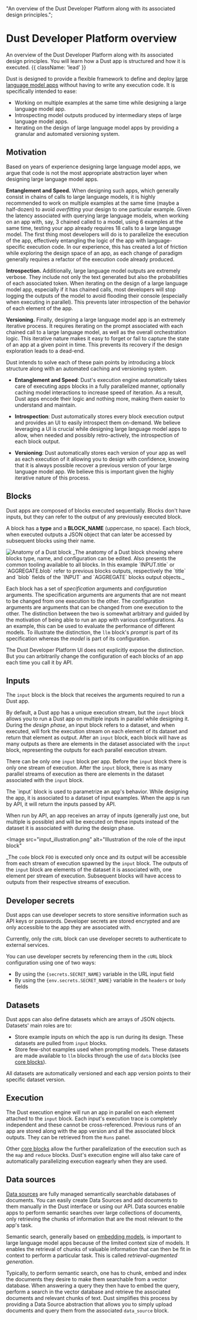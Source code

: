   "An overview of the Dust Developer Platform along with its associated design principles.";

# Dust Developer Platform overview

An overview of the Dust Developer Platform along with its associated design principles. You will
learn how a Dust app is structured and how it is executed. {{ className: 'lead' }}

Dust is designed to provide a flexible framework to define and deploy [large language model
apps](/introduction#large-language-model-apps) without having to write any execution code. It is
specifically intended to ease:

- Working on multiple examples at the same time while designing a large language model app.
- Introspecting model outputs produced by intermediary steps of large language model apps.
- Iterating on the design of large language model apps by providing a granular and automated
  versioning system.

## Motivation

Based on years of experience designing large language model apps, we argue that code is not the most
appropriate abstraction layer when designing large language model apps.

**Entanglement and Speed.** When designing such apps, which generally consist in chains of calls to
large language models, it is highly recommended to work on multiple examples at the same time (maybe
a half-dozen) to avoid _overfitting_ your design to one particular example. Given the latency
associated with querying large language models, when working on an app with, say, 3 chained called
to a model, using 6 examples at the same time, testing your app already requires 18 calls to a large
language model. The first thing most developers will do is to parallelize the execution of the app,
effectively entangling the logic of the app with language-specific execution code. In our
experience, this has created a lot of friction while exploring the design space of an app, as each
change of paradigm generally requires a refactor of the execution code already produced.

**Introspection.** Additionally, large language model outputs are extremely verbose. They include
not only the text generated but also the probabilities of each associated token. When iterating on
the design of a large language model app, especially if it has chained calls, most developers will
stop logging the outputs of the model to avoid flooding their console (especially when executing in
parallel). This prevents later introspection of the behavior of each element of the app.

**Versioning.** Finally, designing a large language model app is an extremely iterative process. It
requires iterating on the prompt associated with each chained call to a large language model, as
well as the overall orchestration logic. This iterative nature makes it easy to forget or fail to
capture the state of an app at a given point in time. This prevents its recovery if the design
exploration leads to a dead-end.

Dust intends to solve each of these pain points by introducing a block structure along with an
automated caching and versioning system.

- **Entanglement and Speed**: Dust's execution engine automatically takes care of executing apps
  blocks in a fully parallelized manner, optionally caching model interactions to increase speed of
  iteration. As a result, Dust apps encode their logic and nothing more, making them easier to
  understand and maintain.

- **Introspection**: Dust automatically stores every block execution output and provides an UI to
  easily introspect them on-demand. We believe leveraging a UI is crucial while designing large
  language model apps to allow, when needed and possibly retro-actively, the introspection of each
  block output.

- **Versioning**: Dust automatically stores each version of your app as well as each execution of it
  allowing you to design with confidence, knowing that it is always possible recover a previous
  version of your large language model app. We believe this is important given the highly iterative
  nature of this process.

## Blocks

Dust apps are composed of blocks executed sequentially. Blocks don't have inputs, but they can refer
to the output of any previously executed block.

A block has a **type** and a **BLOCK_NAME** (uppercase, no space). Each block, when executed outputs
a JSON object that can later be accessed by subsequent blocks using their name.

<Image src="/block_overview.png" alt="Anatomy of a Dust block">
  _The anatomy of a Dust block showing where blocks type, name, and
  configuration can be edited. Also presents the common tooling available to all
  blocks. In this example `INPUT.title` or `AGGREGATE.blob` refer to previous
  blocks outputs, respectively the `title` and `blob` fields of the `INPUT` and
  `AGGREGATE` blocks output objects._
</Image>

Each block has a set of _specification_ arguments and _configuration_ arguments. The specification
arguments are arguments that are not meant to be changed from one execution to the other. The
configuration arguments are arguments that can be changed from one execution to the other. The
distinction between the two is somewhat arbitrary and guided by the motivation of being able to run
an app with various configurations. As an example, this can be used to evaluate the performance of
different models. To illustrate the distinction, the `llm` block's _prompt_ is part of its
specification whereas the _model_ is part of its configuration.

The Dust Developer Platform UI does not explicitly expose the distinction. But you can arbitrarily
change the configuration of each blocks of an app each time you call it by API.

## Inputs

The `input` block is the block that receives the arguments required to run a Dust app.

By default, a Dust app has a unique execution stream, but the `input` block allows you to run a
Dust app on multiple inputs in parallel while designing it. During the _design phase_, an input
block refers to a dataset, and when executed, will fork the execution stream on each element of its
dataset and return that element as output. After an `input` block, each block will have as many
outputs as there are elements in the dataset associated with the `input` block, representing the
outputs for each parallel execution stream.

There can be only one `input` block per app. Before the `input` block there is only one stream of
execution. After the `input` block, there is as many parallel streams of execution as there are
elements in the dataset associated with the `input` block.

<Note>
  The `input` block is used to parametrize an app's behavior. While designing
  the app, it is associated to a dataset of input examples. When the app is run
  by API, it will return the inputs passed by API.
</Note>

When run by API, an app receives an array of inputs (generally just one, but multiple is possible)
and will be executed on these inputs instead of the dataset it is associated with during the design
phase.

<Image
  src="input_illustration.png"
  alt="Illustration of the role of the input block"
>
  _The `code` block `FOO` is executed only once and its output will be
  accessible from each stream of execution spawned by the `input` block. The
  outputs of the `input` block are elements of the dataset it is associated
  with, one element per stream of execution. Subsequent blocks will have access
  to outputs from their respective streams of execution.
</Image>

## Developer secrets

Dust apps can use developer secrets to store sensitive information such as API keys or passwords.
Developer secrets are stored encrypted and are only accessible to the app they are associated with.

Currently, only the `cURL` block can use developer secrets to authenticate to external services.

You can use developer secrets by referencing them in the `cURL` block configuration using one of two ways: 

- By using the `{secrets.SECRET_NAME}` variable in the URL input field
- By using the `{env.secrets.SECRET_NAME}` variable in the `headers` or `body` fields

## Datasets

Dust apps can also define datasets which are arrays of JSON objects. Datasets' main roles are to:

- Store example inputs on which the app is run during its design. These datasets are pulled from
  `input` blocks.
- Store few-shot examples used when prompting models. These datasets are made available to `llm`
  blocks through the use of `data` blocks (see [core blocks](/core-blocks)).

All datasets are automatically versioned and each app version points to their specific dataset
version.

## Execution

The Dust execution engine will run an app in parallel on each element attached to the `input` block.
Each input's execution trace is completely independent and these cannot be cross-referenced. Previous
runs of an app are stored along with the app version and all the associated block outputs. They can
be retrieved from the `Runs` panel.

Other [core blocks](/core-blocks) allow the further parallelization of the execution such as the `map` and
`reduce` blocks. Dust's execution engine will also take care of automatically parallelizing
execution eagearly when they are used.

## Data sources

[Data sources](/data-sources) are fully managed semantically searchable databases of
documents. You can easily create Data Sources and add documents to them manually in the Dust
interface or using our API. Data sources enable apps to perform semantic searches over large
collections of documents, only retrieving the chunks of information that are the most relevant to
the app's task.

Semantic search, generally based on [embedding models](/introduction#embedding-models), is important
to large language model apps because of the limited context size of models. It enables the retrieval
of chunks of valuable information that can then be fit in context to perform a particular task. This
is called _retrieval-augmented generation_.

Typically, to perform semantic search, one has to chunk, embed and index the documents they desire
to make them searchable from a vector database. When answering a query they then have to embed the
query, perform a search in the vector database and retrieve the associated documents and relevant
chunks of text. Dust simplifies this process by providing a Data Source abstraction that allows you
to simply upload documents and query them from the associated `data_source` block.
